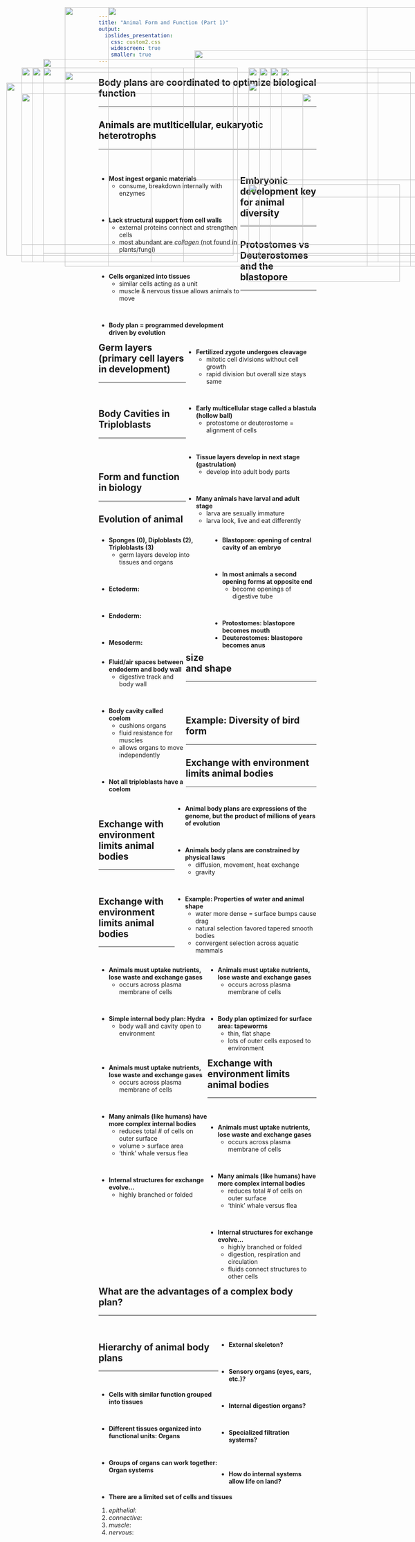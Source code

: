 ```yaml
---
title: "Animal Form and Function (Part 1)"
output: 
  ioslides_presentation:
    css: custom2.css
    widescreen: true
    smaller: true
---
```


<!-- ## Animal Form and Function (Part 1) -->
<!-- <hr> -->

<!-- <IMG STYLE="position:absolute; TOP:190px; LEFT:200px; WIDTH:700px; HEIGHT:450px" SRC="images/picture_phylo.jpg"> -->

<!-- ## Animal form and function hash-tags -->
<!-- <hr> -->
<!-- <br/> -->

<!-- * **This lecture will cover animal form, by examining the development and diversity of body plans across the animal phylogeny** -->

<!-- <br/> -->

<!-- * **#EmbyroDevelop** -->

<!-- <br/> -->


<!-- * **#GermLayer** -->

<!-- <br/> -->


<!-- * **#BodyPlans** -->

<!-- <br/> -->


<!-- * **#WhyAnimalShape** -->

## Body plans are coordinated to optimize biological function
<hr>

<IMG STYLE="position:absolute; TOP:170px; LEFT:100px; WIDTH:900px; HEIGHT:450px" SRC="images/bodyplan.png">

## Animals are mutlticellular, eukaryotic heterotrophs 
<hr>
<br/>

<div style="float: left; width: 65%;">

* **Most ingest organic materials**
    + consume, breakdown internally with enzymes

<br/>

* **Lack structural support from cell walls**
    + external proteins connect and strengthen cells
    + most abundant are *collagen* (not found in plants/fungi)

<br/>

* **Cells organized into tissues**
    + similar cells acting as a unit
    + muscle & nervous tissue allows animals to move

<br/>    

* **Body plan = programmed development driven by evolution**

</div>

<IMG STYLE="position:absolute; TOP:250px; LEFT:700px; WIDTH:350px; HEIGHT:350px" SRC="images/chama.jpg">

## Embryonic development key for animal diversity
<hr>

<IMG STYLE="position:absolute; TOP:190px; LEFT:75px; WIDTH:350px; HEIGHT:450px" SRC="images/embryo.jpg">

<div style="float: right; width: 60%;">

* **Fertilized zygote undergoes cleavage**
    + mitotic cell divisions without cell growth
    + rapid division but overall size stays same

<br/>

* **Early multicellular stage called a blastula (hollow ball)**
    + protostome or deuterostome = alignment of cells
    
<br/>

* **Tissue layers develop in next stage (gastrulation)**
    + develop into adult body parts

<br/>

* **Many animals have larval and adult stage**
    + larva are sexually immature
    + larva look, live and eat differently

</div>

## 

<IMG STYLE="position:absolute; TOP:50px; LEFT:150px; WIDTH:900px; HEIGHT:600px" SRC="images/deutro.jpg">

## Protostomes vs Deuterostomes and the blastopore
<hr>
<br/>
<br/>
<br/>

<IMG STYLE="position:absolute; TOP:225px; LEFT:15px; WIDTH:525px; HEIGHT:400px" SRC="images/gastrula.jpg">

<div style="float: right; width: 48%;">

* **Blastopore: opening of central cavity of an embryo**

<br/>

* **In most animals a second opening forms at opposite end**
    + become openings of digestive tube
    
<br/>

* **Protostomes: blastopore becomes mouth**
* **Deuterostomes: blastopore becomes anus**

</div>

## Germ layers (primary cell layers in development)
<hr>
<br/>

<div style="float: left; width: 50%;">

* **Sponges (0), Diploblasts (2), Triploblasts (3)**
    + germ layers develop into tissues and organs

<br/>

* **Ectoderm: **
    <!-- + turns into outer covering of animal -->
    
<br/>

* **Endoderm: **
    <!-- + turns into lining of digestive tract -->
    <!-- + turns into lining of liver and lungs -->

<br/>

* **Mesoderm: **
    <!-- + forms muscles and many organs -->
    
</div>

<IMG STYLE="position:absolute; TOP:225px; LEFT:575px; WIDTH:450px; HEIGHT:400px" SRC="images/cross_tissues2.jpg">

## 

<IMG STYLE="position:absolute; TOP:50px; LEFT:150px; WIDTH:900px; HEIGHT:600px" SRC="images/germlayers.jpg">

## Body Cavities in Triploblasts
<hr>
<br/>
<br/>

<div style="float: left; width: 40%;">

* **Fluid/air spaces between endoderm and body wall**
    + digestive track and body wall

<br/>   

* **Body cavity called coelom**
    + cushions organs
    + fluid resistance for muscles
    + allows organs to move independently

<br/>

* **Not all triploblasts have a coelom**

</div>

<IMG STYLE="position:absolute; TOP:150px; LEFT:450px; WIDTH:600px; HEIGHT:300px" SRC="images/coelom.jpg">

<IMG STYLE="position:absolute; TOP:460px; LEFT:575px; WIDTH:350px; HEIGHT:225px" SRC="images/coelom2.gif">
    
## Form and function in biology
<hr>

<IMG STYLE="position:absolute; TOP:200px; LEFT:150px; WIDTH:800px; HEIGHT:450px" SRC="images/rabbits.png">

## Evolution of animal size and shape
<hr>
<br/>
<br/>

<div style="float: right; width: 65%;">

* **Animal body plans are expressions of the genome, but the product of millions of years of evolution**

<br/>

* **Animals body plans are constrained by physical laws**
    + diffusion, movement, heat exchange
    + gravity

<br/>

* **Example: Properties of water and animal shape**
    + water more dense = surface bumps cause drag
    + natural selection favored tapered smooth bodies
    + convergent selection across aquatic mammals
    
</div>

<IMG STYLE="position:absolute; TOP:190px; LEFT:100px; WIDTH:250px; HEIGHT:450px" SRC="images/swimmers.jpg">

## Example: Diversity of bird form
<hr>

<IMG STYLE="position:absolute; TOP:250px; LEFT:50px; WIDTH:1000px; HEIGHT:350px" SRC="images/birdform.jpg">

## Exchange with environment limits animal bodies
<hr>
<br/>

<div style="float: left; width: 50%;">

* **Animals must uptake nutrients, lose waste and exchange gases**
    + occurs across plasma membrane of cells
    
<br/>

* **Simple internal body plan: Hydra**
    + body wall and cavity open to environment

</div>

<IMG STYLE="position:absolute; TOP:190px; LEFT:625px; WIDTH:250px; HEIGHT:450px" SRC="images/hydra.jpg">

## Exchange with environment limits animal bodies
<hr>
<br/>

<div style="float: left; width: 50%;">

* **Animals must uptake nutrients, lose waste and exchange gases**
    + occurs across plasma membrane of cells
    
<br/>

* **Body plan optimized for surface area: tapeworms**
    + thin, flat shape
    + lots of outer cells exposed to environment

</div>

<IMG STYLE="position:absolute; TOP:190px; LEFT:575px; WIDTH:400px; HEIGHT:450px" SRC="images/tapeworm.jpg">

## Exchange with environment limits animal bodies
<hr>
<br/>

<div style="float: left; width: 50%;">

* **Animals must uptake nutrients, lose waste and exchange gases**
    + occurs across plasma membrane of cells

<br/>

* **Many animals (like humans) have more complex internal bodies**
    + reduces total # of cells on outer surface
    + volume > surface area
    + 'think' whale versus flea
    
<br/>

* **Internal structures for exchange evolve...**
    + highly branched or folded

</div>

<IMG STYLE="position:absolute; TOP:190px; LEFT:600px; WIDTH:400px; HEIGHT:450px" SRC="images/folds.jpg">

## Exchange with environment limits animal bodies
<hr>
<br/>

<div style="float: left; width: 50%;">

* **Animals must uptake nutrients, lose waste and exchange gases**
    + occurs across plasma membrane of cells

<br/>

* **Many animals (like humans) have more complex internal bodies**
    + reduces total # of cells on outer surface
    + 'think' whale versus flea
    
<br/>

* **Internal structures for exchange evolve...**
    + highly branched or folded
    + digestion, respiration and circulation
    + fluids connect structures to other cells

</div>

<IMG STYLE="position:absolute; TOP:190px; LEFT:600px; WIDTH:450px; HEIGHT:450px" SRC="images/internal.jpg">

## What are the advantages of a complex body plan?
<hr>
<br/>

<IMG STYLE="position:absolute; TOP:190px; LEFT:50px; WIDTH:500px; HEIGHT:450px" SRC="images/complexbody.jpg">

<div style="float: right; width: 45%;">

* **External skeleton?**

<br/>

* **Sensory organs (eyes, ears, etc.)?**

<br/>

* **Internal digestion organs?**

<br/>

* **Specialized filtration systems?**

<br/>
<br/>

* **How do internal systems allow life on land?**

</div>

## Hierarchy of animal body plans
<hr>
<br/>

* **Cells with similar function grouped into tissues**

<br/>

* **Different tissues organized into functional units: Organs**

<br/>

* **Groups of organs can work together: Organ systems**

<br/>

* **There are a limited set of cells and tissues**
1. *epithelial*: 
2. *connective*: 
3. *muscle*: 
4. *nervous*: 

<IMG STYLE="position:absolute; TOP:190px; LEFT:650px; WIDTH:400px; HEIGHT:300px" SRC="images/tissues2.jpg">

##

<IMG STYLE="position:absolute; TOP:50px; LEFT:250px; WIDTH:600px; HEIGHT:600px" SRC="images/tissues.jpg">

